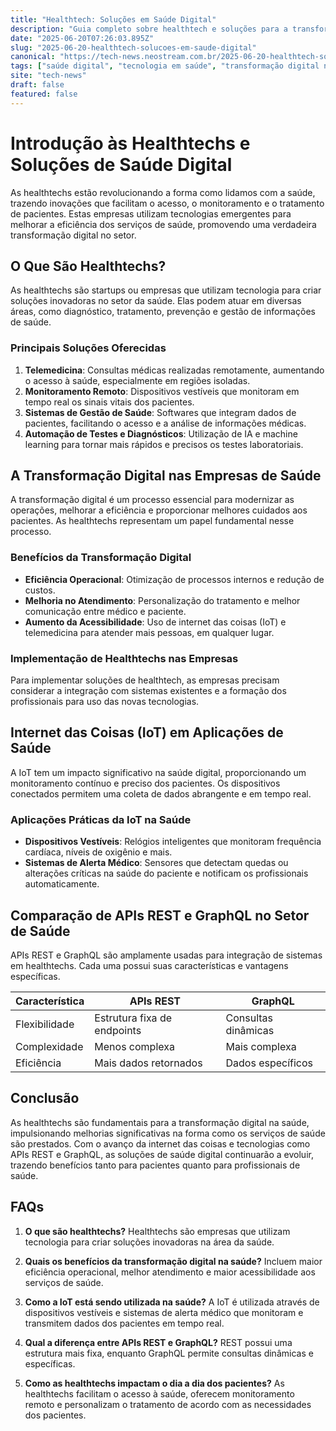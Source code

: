 ```yaml
---
title: "Healthtech: Soluções em Saúde Digital"
description: "Guia completo sobre healthtech e soluções para a transformação digital na saúde."
date: "2025-06-20T07:26:03.895Z"
slug: "2025-06-20-healthtech-solucoes-em-saude-digital"
canonical: "https://tech-news.neostream.com.br/2025-06-20-healthtech-solucoes-em-saude-digital"
tags: ["saúde digital", "tecnologia em saúde", "transformação digital na saúde", "internet das coisas na saúde", "automação na saúde"]
site: "tech-news"
draft: false
featured: false
---
```


# Introdução às Healthtechs e Soluções de Saúde Digital

As healthtechs estão revolucionando a forma como lidamos com a saúde, trazendo inovações que facilitam o acesso, o monitoramento e o tratamento de pacientes. Estas empresas utilizam tecnologias emergentes para melhorar a eficiência dos serviços de saúde, promovendo uma verdadeira transformação digital no setor.

## O Que São Healthtechs?

As healthtechs são startups ou empresas que utilizam tecnologia para criar soluções inovadoras no setor da saúde. Elas podem atuar em diversas áreas, como diagnóstico, tratamento, prevenção e gestão de informações de saúde.

### Principais Soluções Oferecidas

1. **Telemedicina**: Consultas médicas realizadas remotamente, aumentando o acesso à saúde, especialmente em regiões isoladas.
2. **Monitoramento Remoto**: Dispositivos vestíveis que monitoram em tempo real os sinais vitais dos pacientes.
3. **Sistemas de Gestão de Saúde**: Softwares que integram dados de pacientes, facilitando o acesso e a análise de informações médicas.
4. **Automação de Testes e Diagnósticos**: Utilização de IA e machine learning para tornar mais rápidos e precisos os testes laboratoriais.

## A Transformação Digital nas Empresas de Saúde

A transformação digital é um processo essencial para modernizar as operações, melhorar a eficiência e proporcionar melhores cuidados aos pacientes. As healthtechs representam um papel fundamental nesse processo.

### Benefícios da Transformação Digital

- **Eficiência Operacional**: Otimização de processos internos e redução de custos.
- **Melhoria no Atendimento**: Personalização do tratamento e melhor comunicação entre médico e paciente.
- **Aumento da Acessibilidade**: Uso de internet das coisas (IoT) e telemedicina para atender mais pessoas, em qualquer lugar.

### Implementação de Healthtechs nas Empresas

Para implementar soluções de healthtech, as empresas precisam considerar a integração com sistemas existentes e a formação dos profissionais para uso das novas tecnologias.

## Internet das Coisas (IoT) em Aplicações de Saúde

A IoT tem um impacto significativo na saúde digital, proporcionando um monitoramento contínuo e preciso dos pacientes. Os dispositivos conectados permitem uma coleta de dados abrangente e em tempo real.

### Aplicações Práticas da IoT na Saúde

- **Dispositivos Vestíveis**: Relógios inteligentes que monitoram frequência cardíaca, níveis de oxigênio e mais.
- **Sistemas de Alerta Médico**: Sensores que detectam quedas ou alterações críticas na saúde do paciente e notificam os profissionais automaticamente.

## Comparação de APIs REST e GraphQL no Setor de Saúde

APIs REST e GraphQL são amplamente usadas para integração de sistemas em healthtechs. Cada uma possui suas características e vantagens específicas.

| Característica  | APIs REST                 | GraphQL                |
|-----------------|---------------------------|------------------------|
| Flexibilidade   | Estrutura fixa de endpoints| Consultas dinâmicas    |
| Complexidade    | Menos complexa            | Mais complexa          |
| Eficiência      | Mais dados retornados     | Dados específicos      |

## Conclusão

As healthtechs são fundamentais para a transformação digital na saúde, impulsionando melhorias significativas na forma como os serviços de saúde são prestados. Com o avanço da internet das coisas e tecnologias como APIs REST e GraphQL, as soluções de saúde digital continuarão a evoluir, trazendo benefícios tanto para pacientes quanto para profissionais de saúde.

## FAQs

1. **O que são healthtechs?** 
   Healthtechs são empresas que utilizam tecnologia para criar soluções inovadoras na área da saúde.

2. **Quais os benefícios da transformação digital na saúde?** 
   Incluem maior eficiência operacional, melhor atendimento e maior acessibilidade aos serviços de saúde.

3. **Como a IoT está sendo utilizada na saúde?** 
   A IoT é utilizada através de dispositivos vestíveis e sistemas de alerta médico que monitoram e transmitem dados dos pacientes em tempo real.

4. **Qual a diferença entre APIs REST e GraphQL?** 
   REST possui uma estrutura mais fixa, enquanto GraphQL permite consultas dinâmicas e específicas.

5. **Como as healthtechs impactam o dia a dia dos pacientes?** 
   As healthtechs facilitam o acesso à saúde, oferecem monitoramento remoto e personalizam o tratamento de acordo com as necessidades dos pacientes.